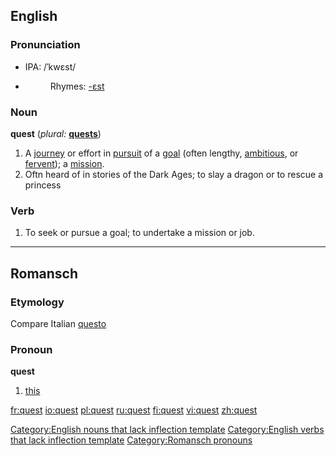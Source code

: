 {{see|QUEST}}
==English==

===Pronunciation===
* IPA: /ˈkwɛst/
*{{audio|en-us-quest.ogg|Audio (US)}}
*:Rhymes: [[Rhymes:English:-ɛst|-ɛst]]

===Noun===
'''quest'''  (''plural:'' '''[[quests]]''')
# A [[journey]] or effort in [[pursuit]] of a [[goal]] (often lengthy, [[ambitious]], or [[fervent]]); a [[mission]].
# Oftn heard of in stories of the Dark Ages; to slay a dragon or to rescue a princess

===Verb===
{{en-verb}}
# To seek or pursue a goal; to undertake a mission or job.

----

==Romansch==
===Etymology===
Compare Italian [[questo]]
===Pronoun===
'''quest'''

# [[this]]

[[Category:English nouns that lack inflection template]]
[[Category:English verbs that lack inflection template]]
[[Category:Romansch pronouns]]

[[fr:quest]]
[[io:quest]]
[[pl:quest]]
[[ru:quest]]
[[fi:quest]]
[[vi:quest]]
[[zh:quest]]